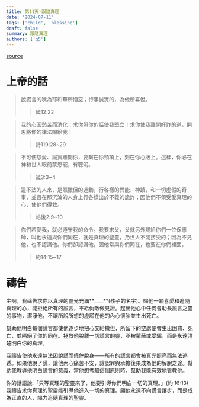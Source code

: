 ```yaml
---
title: 第11天-跟隨真理
date: '2024-07-11'
tags: ['child', 'blessing']
draft: false
summary: 跟隨真理
authors: ['q5']
---
```


[source](https://q5help.me/faith/PrayForTheChildren.jsp)

# 上帝的話

> 說謊言的嘴為耶和華所憎惡；行事誠實的，為他所喜悅。
>
> > 箴12:22

> 我的心因愁苦而消化；求你照你的話使我堅立！求你使我離開奸詐的道，開恩將你的律法賜給我！
>
> > 詩119:28~29

> 不可使慈愛、誠實離開你，要繫在你頸項上，刻在你心版上。這樣，你必在神和世人眼前蒙恩寵，有聰明。
>
> > 箴3:3~4

> 這不法的人來，是照撒但的運動，行各樣的異能、神蹟，和一切虛假的奇事，並且在那沉淪的人身上行各樣出於不義的詭詐；因他們不領受愛真理的心，使他們得救。
>
> > 帖後2:9~10

> 你們若愛我，就必遵守我的命令。我要求父，父就另外賜給你們一位保惠師，叫他永遠與你們同在，就是真理的聖靈，乃世人不能接受的；因為不見他，也不認識他。你們卻認識他，因他常與你們同在，也要在你們裡面。
>
> > 約14:15~17

# 禱告

主啊，我禱告求你以真理的靈光充滿**\_\_\_\_**(孩子的名字)。賜他一顆喜愛和追隨真理的心，能拒絕所有的謊言，不給仇敵做見證。趕出他心中任何會助長謊言之靈的事物，潔淨他，不讓所說所想的虛謊在他的內心懷胎並生出死亡。

幫助他明白每個謊言都使他逐步地把心交給撒但，所留下的空處便會生出困惑、死亡，並隔絕了你的同在。拯救他脫離一切謊言的靈，不被蒙蔽或受騙，而是永遠清楚明白你的真理。

我禱告使他永遠無法因說謊而僥倖脫身——所有的謊言都會被真光照亮而無法逃遁。如果他說了謊，讓他內心痛苦不安，讓認罪與承擔後果成為他的解脫之途。幫助我教導他明白謊言的意義，當他想考驗這個原則時，幫助我能有效地管教他。

你的話語說:「只等真理的聖靈來了，他要引導你們明白一切的真理。」(約 16:13) 我禱告求你真理的聖靈能引導他進入一切的真理。願他永遠不向謊言讓步，而是成為正直的人，竭力追隨真理的聖靈。
